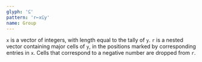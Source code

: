 ```yaml
---
glyph: '⫇'
pattern: 'r←x⫇y'
name: Group
---
```


`x` is a vector of integers, with length equal to the tally of `y`. `r` is a nested vector containing major cells of `y`, in the positions marked by corresponding entries in `x`. Cells that correspond to a negative number are dropped from `r`.